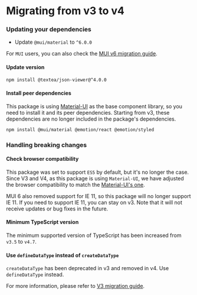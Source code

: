 # Migrating from v3 to v4

### Updating your dependencies

- Update `@mui/material` to `^6.0.0`

For `MUI` users, you can also check the [MUI v6 migration guide](https://mui.com/material-ui/migration/upgrade-to-v6/).

#### Update version

```bash
npm install @textea/json-viewer@^4.0.0
```

#### Install peer dependencies

This package is using [Material-UI](https://mui.com/) as the base component library, so you need to install it and its peer dependencies.
Starting from v3, these dependencies are no longer included in the package's dependencies.

```bash
npm install @mui/material @emotion/react @emotion/styled
```

### Handling breaking changes

#### Check browser compatibility

This package was set to support `ES5` by default, but it's no longer the case.\
Since V3 and V4, as this package is using `Material-UI`, we have adjusted the browser compatibility to match the [Material-UI's one](https://mui.com/getting-started/supported-platforms/).

MUI 6 also removed support for IE 11, so this package will no longer support IE 11. If you need to support IE 11, you can stay on v3. Note that it will not receive updates or bug fixes in the future.

#### Minimum TypeScript version

The minimum supported version of TypeScript has been increased from `v3.5` to `v4.7`.

#### Use `defineDataType` instead of `createDataType`

`createDataType` has been deprecated in v3 and removed in v4. Use `defineDataType` instead.

For more information, please refer to [V3 migration guide](/migration/migration-v3#use-definedatatype-instead-of-createdatatype).
